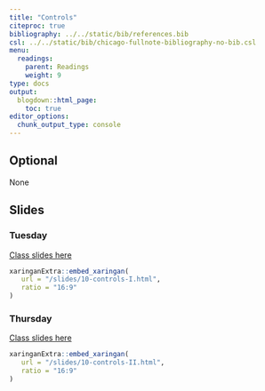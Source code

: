 ```yaml
---
title: "Controls"
citeproc: true
bibliography: ../../static/bib/references.bib
csl: ../../static/bib/chicago-fullnote-bibliography-no-bib.csl
menu: 
  readings:
    parent: Readings
    weight: 9
type: docs
output:
  blogdown::html_page:
    toc: true
editor_options: 
  chunk_output_type: console
---
```



## Optional

None


## Slides

### Tuesday

[Class slides here](/slides/10-controls-I.html)


```r
xaringanExtra::embed_xaringan(
   url = "/slides/10-controls-I.html",
   ratio = "16:9"
)
```


### Thursday

[Class slides here](/slides/10-controls-II.html)


```r
xaringanExtra::embed_xaringan(
   url = "/slides/10-controls-II.html",
   ratio = "16:9"
)
```